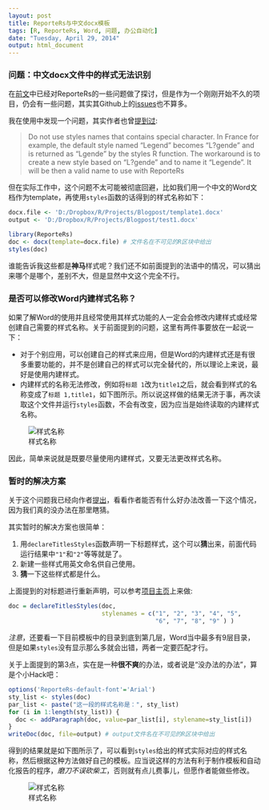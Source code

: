 ```yaml
---
layout: post
title: ReporteRs与中文docx模板
tags: [R, ReporteRs, Word, 问题, 办公自动化]
date: "Tuesday, April 29, 2014"
output: html_document
---
```


### 问题：中文docx文件中的样式无法识别

在[前文][previous]中已经对ReporteRs的一些问题做了探讨，但是作为一个刚刚开始不久的项目，仍会有一些问题，其实其Github上的[issues][issues]也不算多。

我在使用中发现一个问题，其实作者也曾[提到过][name]:

> Do not use styles names that contains special character. In France for example, the default style named "Legend" becomes "L?gende" and is returned as "Lgende" by the styles R function. The workaround is to create a new style based on "L?gende" and to name it "Legende". It will be then a valid name to use with ReporteRs

但在实际工作中，这个问题不太可能被彻底回避，比如我们用一个中文的Word文档作为template，再使用`styles`函数的话得到的样式名称如下：

```r
docx.file <- 'D:/Dropbox/R/Projects/Blogpost/template1.docx'
output <- 'D:/Dropbox/R/Projects/Blogpost/test1.docx'
```

```r
library(ReporteRs)
doc <- docx(template=docx.file) # 文件名在不可见的R区块中给出
styles(doc)
```

谁能告诉我这些都是**神马**样式呢？我们还不如前面提到的法语中的情况，可以猜出来哪个是哪个，差别不大，但是显然中文这个完全不行。

### 是否可以修改Word内建样式名称？

如果了解Word的使用并且经常使用其样式功能的人一定会会修改内建样式或经常创建自己需要的样式名称。关于前面提到的问题，这里有两件事要放在一起说一下：

- 对于个别应用，可以创建自己的样式来应用，但是Word的内建样式还是有很多重要功能的，并不是创建自己的样式可以完全替代的，所以理论上来说，最好是使用内建样式。
- 内建样式的名称无法修改，例如将`标题 1`改为`title1`之后，就会看到样式的名称变成了`标题 1,title1`，如下图所示。所以说这样做的结果无济于事，再次读取这个文件并运行`styles`函数，不会有改变，因为应当是始终读取的内建样式名称。

![样式名称](/jekyll/figure/2014-04-28-Stylename.jpg)

因此，简单来说就是既要尽量使用内建样式，又要无法更改样式名称。

### 暂时的解决方案

关于这个问题我已经向作者[提出][myissue]，看看作者能否有什么好办法改善一下这个情况，因为我们真的没办法在那里瞎猜。

其实暂时的解决方案也很简单：

1. 用`declareTitlesStyles`函数声明一下标题样式，这个可以**猜**出来，前面代码运行结果中`"1"`和`"2"`等等就是了。
2. 新建一些样式用英文命名供自己使用。
3. **猜**一下这些样式都是什么。

上面提到的对标题进行重新声明，可以参考[项目主页][name]上来做:

```r
doc = declareTitlesStyles(doc,
                          stylenames = c("1", "2", "3", "4", "5",
                                         "6", "7", "8", "9" ) )
```

*注意*，还要看一下目前模板中的目录到底到第几层，Word当中最多有9层目录，但是如果`styles`没有显示那么多就会出错，两者一定要匹配才行。

关于上面提到的第3点，实在是一种**很不爽**的办法，或者说是“没办法的办法”，算是个小Hack吧：

```r
options('ReporteRs-default-font'='Arial')
sty_list <- styles(doc)
par_list <- paste("这一段的样式名称是：", sty_list)
for (i in 1:length(sty_list)) {
  doc <- addParagraph(doc, value=par_list[i], stylename=sty_list[i])
}
writeDoc(doc, file=output) # output文件名在不可见的R区块中给出
```

得到的结果就是如下图所示了，可以看到`styles`给出的样式实际对应的样式名称，然后根据这种方法做好自己的模板。应当说这样的方法有利于制作模板和自动化报告的程序，*磨刀不误砍柴工*，否则就有点儿费事儿，但愿作者能做些修改。

![样式名称](/jekyll/figure/2014-04-28-Style-Hack.jpg)

[previous]: {% post_url 2014-04-28-ReporteRs %}
[issues]: https://github.com/davidgohel/ReporteRs/issues?state=open
[name]: http://davidgohel.github.io/ReporteRs/word.html
[myissue]: https://github.com/davidgohel/ReporteRs/issues/8




























